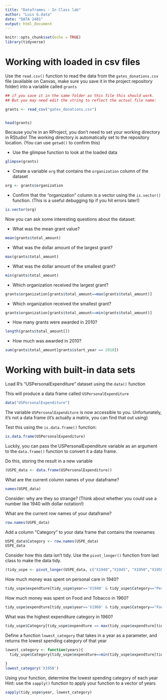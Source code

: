 ```yaml
---
title: "Dataframes - In Class lab"
author: "Luis G.data"
date: "DATA 2401"
output: html_document
---
```


```r
knitr::opts_chunk$set(echo = TRUE)
library(tidyverse)
```

# Working with loaded in csv files


Use the `read.csv()` function to read the data from the `gates_donations.csv` file (available on Canvas, make sure you save it in the project repository folder) into a variable called `grants` 

```r
## if you save it in the same folder as this file this should work. 
## But you may need edit the string to reflect the actual file name: 

grants <- read_csv("gates_donations.csv")


head(grants)
```

Because you're in an RProject, you don't need to set your working directory in RStudio! The working directory is automatically set to the repository location. (You can use `getwd()` to confirm this)

- Use the glimpse function to look at the loaded data

```r
glimpse(grants)
```


- Create a variable `org` that contains the `organization` column of the dataset

```r
org <- grants$organization

```


- Confirm that the "organization" column is a vector using the `is.vector()` function. (This is a useful debugging tip if you hit errors later!)

```r
is.vector(org)

```


Now you can ask some interesting questions about the dataset:

- What was the mean grant value?

```r
mean(grants$total_amount)
```


- What was the dollar amount of the largest grant?

```r
max(grants$total_amount)
```


- What was the dollar amount of the smallest grant?

```r
min(grants$total_amount)
```


- Which organization received the largest grant?

```r

grants$organization[grants$total_amount==max(grants$total_amount)]
```


- Which organization received the smallest grant?

```r
grants$organization[grants$total_amount==min(grants$total_amount)]
```

- How many grants were awarded in 2010?

```r
length(grants$total_amount[])
```

- How much was awarded in 2010? 

```r
sum(grants$total_amount[grants$start_year == 2010])
```


# Working with built-in data sets

Load R's "USPersonalExpenditure" dataset using the `data()` function

This will produce a data frame called `USPersonalExpenditure`
```r
data("USPersonalExpenditure")
```

The variable `USPersonalExpenditure` is now accessible to you. Unfortunately, it's not a data frame (it's actually a matrix, you can find that out using) 

Test this using the `is.data.frame()` function:

```r
is.data.frame(USPersonalExpenditure)
```

Luckily, you can pass the USPersonalExpenditure variable as an argument to the `data.frame()` function to convert it a data frame.

Do this, storing the result in a new variable

```r
(USPE_data <- data.frame(USPersonalExpenditure))
```


What are the current column names of your dataframe?
```r
names(USPE_data)
```


Consider: why are they so strange? (Think about whether you could use a number like 1940 with dollar notation!)

What are the current row names of your dataframe?
```r
row.names(USPE_data)
```


Add a column "Category" to your data frame that contains the rownames

```r
USPE_data$Category <- row.names(USPE_data)
USPE_data
```

Consider how this data isn't tidy. Use the `pivot_longer()` function from last class to make the data tidy. 

```r
(tidy_uspe <- pivot_longer(USPE_data, c("X1940","X1945", "X1950","X1955" ,"X1960"), names_to = 'year', values_to = 'expendture'))
```


How much money was spent on personal care in 1940?
```r
tidy_uspe$expendture[tidy_uspe$year=='X1940' & tidy_uspe$Category=="Personal Care"] 
```


How much money was spent on Food and Tobacco in 1960?
```r
tidy_uspe$expendture[tidy_uspe$year=='X1960' & tidy_uspe$Category=="Food and Tobacco"] 

```


What was the highest expenditure category in 1960?
```r
tidy_uspe$Category[tidy_uspe$expendture == max(tidy_uspe$expendture[tidy_uspe$year=='X1960'])] 
```


Define a function `lowest_category` that takes in a year as a parameter, and returns the lowest spending category of that year
```r

lowest_category <- function(years){
  tidy_uspe$Category[tidy_uspe$expendture==min(tidy_uspe$expendture[tidy_uspe$year== years])]
  
}
lowest_category('X1950')
```


Using your function, determine the lowest spending category of each year
Hint: use the `sapply()` function to apply your function to a vector of years

```r
sapply(tidy_uspe$year, lowest_category)
```
